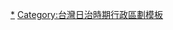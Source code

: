 {{Navbox
| name = 鳳山郡
| title = 昔日[[鳳山郡]]（1920年－1945年）
|  listclass = hlist
| group1 = [[鳳山街]] 
|  list1 = 
* [[鳳山 (大字)|鳳山]]
* [[竹子腳 (高雄市鳳山區)|竹子腳]]
* [[新庄子 (高雄市)|新庄子]]
* [[道爺廍]]
* [[七老爺]]
* [[新甲]]
* [[五塊厝 (苓雅區)|五塊厝]]{{Small|（1940年併入高雄市）}}
* [[五甲 (高雄市)|五甲]]
* [[籬子內]]{{Small|（1940年併入高雄市）}}
* [[灣子頭]]
* [[過埤子]]
* [[赤山 (高雄市)|赤山]]
* [[牛潮埔]]
| group2 = [[小港庄]]
|  list2 = 
* [[小港 (大字)|小港]]
* [[二苓]]
* [[大人宮]]
* [[店子後]]
* [[鹽水港 (高雄市)|鹽水港]]
* [[中林子]]
* [[鳳鼻頭]]
* [[大林蒲]]
* [[紅毛港 (高雄市)|紅毛港]]
* [[中大厝]]
* [[空地子]]
* [[莿蔥腳]]
* [[中廍]]
* [[大坪頂 (高雄市)|大坪頂]]
* [[二橋 (高雄市)|二橋]]
* [[草衙]]{{Small|（1940年併入高雄市）}}
* [[佛公 (地名)|佛公]]{{Small|（1940年併入高雄市）}}
| group3 = -{[[林園庄]]}-
|  list3 = 
* [[林子邊 (高雄市林園區)|林子邊]]
* [[汕尾 (臺灣)|汕尾]]
* [[中芸]]
* [[港子埔]]
* [[王公廟 (高雄市)|王公廟]]
* [[潭頭]]
* [[溪洲 (高雄市林園區)|溪洲]]
| group4 = -{[[大寮庄]]}-
|  list4 = 
* [[大寮 (高雄市大寮區大字)|大寮]]
* [[磚子磘]]
* [[翁公園]]
* [[山子頂 (高雄市)|山子頂]]
* [[拷潭]]
* [[赤崁 (大寮區)|赤崁]]
| group5 = -{[[大樹庄]]}-
|  list5 = 
* [[大樹 (大字)|大樹]]
* [[溪埔]]
* [[姑婆寮]]
* [[檨子腳]]
* [[小坪頂 (高雄市)|小坪頂]]
* [[九曲堂]]
* [[無水寮]]
| group6 = -{[[仁武庄]]}-<br>{{Small|（1924年併入）}}
|  list6 = 
* [[仁武 (大字)|仁武]]
* [[前埔厝]]
* [[烏材林]]
* [[蛇子形]]
* [[考潭]]
* [[灣子內 (高雄市仁武區)|灣子內]]
* [[赤山子]]
* [[新庄 (高雄市仁武區)|新庄]]
* [[後庄子 (高雄市)|後庄子]]
* [[竹子腳 (高雄市仁武區)|竹子門]]
* [[五塊厝 (高雄市仁武區)|五塊厝]]
* [[八卦寮]]
* [[大灣 (高雄市)|大灣]]
* [[大社 (大字)|大社]]
* [[牛食坑]]
* [[蜈蜞潭]]
* [[保舍甲]]
* [[三奶壇]]
* [[林子邊 (高雄市大社區)|林子邊]]
| group7 = -{[[鳥松庄]]}-
|  list7 = 
* [[鳥松 (大字)|鳥松]]
* [[灣子內 (三民區)|灣子內]]{{Small|（1940年併入高雄市）}}
* [[本館]]{{Small|（1940年併入高雄市）}}
* [[山子腳 (高雄市)|山子腳]]
* [[夢裡]]
* [[崎子腳 (高雄市)|崎子腳]]
* [[十九灣]]
* [[田草埔]]
* [[大腳腿]]
* [[坔埔]]
}}<noinclude>
[[Category:鳳山郡|*]]
[[Category:台灣日治時期行政區劃模板]]
</noinclude>